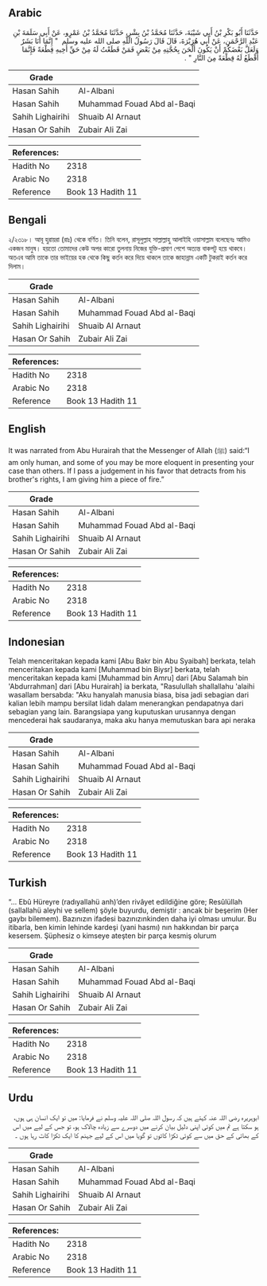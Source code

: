 ## Arabic


<div dir="rtl" lang="ar" style={{fontSize:'larger',backgroundColor:'#f8f9fa',padding:20}}>
حَدَّثَنَا أَبُو بَكْرِ بْنُ أَبِي شَيْبَةَ، حَدَّثَنَا مُحَمَّدُ بْنُ بِشْرٍ، حَدَّثَنَا مُحَمَّدُ بْنُ عَمْرٍو، عَنْ أَبِي سَلَمَةَ بْنِ عَبْدِ الرَّحْمَنِ، عَنْ أَبِي هُرَيْرَةَ، قَالَ قَالَ رَسُولُ اللَّهِ صلى الله عليه وسلم ‏ "‏ إِنَّمَا أَنَا بَشَرٌ وَلَعَلَّ بَعْضَكُمْ أَنْ يَكُونَ أَلْحَنَ بِحُجَّتِهِ مِنْ بَعْضٍ فَمَنْ قَطَعْتُ لَهُ مِنْ حَقِّ أَخِيهِ قِطْعَةً فَإِنَّمَا أَقْطَعُ لَهُ قِطْعَةً مِنَ النَّارِ ‏"‏ ‏.‏
</div>
<div style={{backgroundColor:'#f8f9fa',padding:20, marginBottom: 10}}><table> <thead> <tr> <th>Grade</th> <th></th> </tr> </thead> <tbody> <tr><td>Hasan Sahih</td><td>Al-Albani</td></tr><tr><td>Hasan Sahih</td><td>Muhammad Fouad Abd al-Baqi</td></tr><tr><td>Sahih Lighairihi</td><td>Shuaib Al Arnaut</td></tr><tr><td>Hasan Or Sahih</td><td>Zubair Ali Zai</td></tr></tbody></table><table> <thead> <tr> <th>References:</th> <th></th> </tr> </thead> <tbody><tr><td>Hadith No</td><td>2318</td></tr><tr><td>Arabic No</td><td>2318</td></tr><tr><td>Reference</td><td>Book 13 Hadith 11</td></tr></tbody></table></div>

## Bengali


<div dir="ltr" lang="bn" style={{fontSize:'larger',backgroundColor:'#f8f9fa',padding:20}}>
২/২৩১৮। আবূ হুরায়রা (রাঃ) থেকে বর্ণিত। তিনি বলেন, রাসূলুল্লাহ সাল্লাল্লাহু আলাইহি ওয়াসাল্লাম বলেছেনঃ আমিও একজন মানুষ। হয়তো তোমাদের কেউ অপর কারো তুলনায় নিজের যুক্তি-প্রমাণ পেশে অত্যন্ত বাকপটু হয়ে থাকবে। অতএব আমি তাকে তার ভাইয়ের হক থেকে কিছু কর্তন করে দিয়ে থাকলে তাকে জাহান্নাম একটি টুকরাই কর্তন করে দিলাম।
</div>
<div style={{backgroundColor:'#f8f9fa',padding:20, marginBottom: 10}}><table> <thead> <tr> <th>Grade</th> <th></th> </tr> </thead> <tbody> <tr><td>Hasan Sahih</td><td>Al-Albani</td></tr><tr><td>Hasan Sahih</td><td>Muhammad Fouad Abd al-Baqi</td></tr><tr><td>Sahih Lighairihi</td><td>Shuaib Al Arnaut</td></tr><tr><td>Hasan Or Sahih</td><td>Zubair Ali Zai</td></tr></tbody></table><table> <thead> <tr> <th>References:</th> <th></th> </tr> </thead> <tbody><tr><td>Hadith No</td><td>2318</td></tr><tr><td>Arabic No</td><td>2318</td></tr><tr><td>Reference</td><td>Book 13 Hadith 11</td></tr></tbody></table></div>

## English


<div dir="ltr" lang="en" style={{fontSize:'larger',backgroundColor:'#f8f9fa',padding:20}}>
It was narrated from Abu Hurairah that the Messenger of Allah (ﷺ) said:“I am only human, and some of you may be more eloquent in presenting your case than others. If I pass a judgement in his favor that detracts from his brother's rights, I am giving him a piece of fire.”
</div>
<div style={{backgroundColor:'#f8f9fa',padding:20, marginBottom: 10}}><table> <thead> <tr> <th>Grade</th> <th></th> </tr> </thead> <tbody> <tr><td>Hasan Sahih</td><td>Al-Albani</td></tr><tr><td>Hasan Sahih</td><td>Muhammad Fouad Abd al-Baqi</td></tr><tr><td>Sahih Lighairihi</td><td>Shuaib Al Arnaut</td></tr><tr><td>Hasan Or Sahih</td><td>Zubair Ali Zai</td></tr></tbody></table><table> <thead> <tr> <th>References:</th> <th></th> </tr> </thead> <tbody><tr><td>Hadith No</td><td>2318</td></tr><tr><td>Arabic No</td><td>2318</td></tr><tr><td>Reference</td><td>Book 13 Hadith 11</td></tr></tbody></table></div>

## Indonesian


<div dir="ltr" lang="id" style={{fontSize:'larger',backgroundColor:'#f8f9fa',padding:20}}>
Telah menceritakan kepada kami [Abu Bakr bin Abu Syaibah] berkata, telah menceritakan kepada kami [Muhammad bin Biysr] berkata, telah menceritakan kepada kami [Muhammad bin Amru] dari [Abu Salamah bin 'Abdurrahman] dari [Abu Hurairah] ia berkata, "Rasulullah shallallahu 'alaihi wasallam bersabda: "Aku hanyalah manusia biasa, bisa jadi sebagian dari kalian lebih mampu bersilat lidah dalam menerangkan pendapatnya dari sebagian yang lain. Barangsiapa yang kuputuskan urusannya dengan mencederai hak saudaranya, maka aku hanya memutuskan bara api neraka
</div>
<div style={{backgroundColor:'#f8f9fa',padding:20, marginBottom: 10}}><table> <thead> <tr> <th>Grade</th> <th></th> </tr> </thead> <tbody> <tr><td>Hasan Sahih</td><td>Al-Albani</td></tr><tr><td>Hasan Sahih</td><td>Muhammad Fouad Abd al-Baqi</td></tr><tr><td>Sahih Lighairihi</td><td>Shuaib Al Arnaut</td></tr><tr><td>Hasan Or Sahih</td><td>Zubair Ali Zai</td></tr></tbody></table><table> <thead> <tr> <th>References:</th> <th></th> </tr> </thead> <tbody><tr><td>Hadith No</td><td>2318</td></tr><tr><td>Arabic No</td><td>2318</td></tr><tr><td>Reference</td><td>Book 13 Hadith 11</td></tr></tbody></table></div>

## Turkish


<div dir="ltr" lang="tr" style={{fontSize:'larger',backgroundColor:'#f8f9fa',padding:20}}>
“... Ebû Hüreyre (radıyallahü anh)’den rivâyet edildiğine göre; Resûlüllah (sallallahü aleyhi ve sellem) şöyle buyurdu, demiştir : ancak bir beşerim (Her gaybı bilemem). Bazınızın ifadesi bazınızınkinden daha iyi olması umulur. Bu itibarla, ben kimin lehinde kardeşi (yani hasmı) nın hakkından bir parça kesersem. Şüphesiz o kimseye ateşten bir parça kesmiş olurum
</div>
<div style={{backgroundColor:'#f8f9fa',padding:20, marginBottom: 10}}><table> <thead> <tr> <th>Grade</th> <th></th> </tr> </thead> <tbody> <tr><td>Hasan Sahih</td><td>Al-Albani</td></tr><tr><td>Hasan Sahih</td><td>Muhammad Fouad Abd al-Baqi</td></tr><tr><td>Sahih Lighairihi</td><td>Shuaib Al Arnaut</td></tr><tr><td>Hasan Or Sahih</td><td>Zubair Ali Zai</td></tr></tbody></table><table> <thead> <tr> <th>References:</th> <th></th> </tr> </thead> <tbody><tr><td>Hadith No</td><td>2318</td></tr><tr><td>Arabic No</td><td>2318</td></tr><tr><td>Reference</td><td>Book 13 Hadith 11</td></tr></tbody></table></div>

## Urdu


<div dir="rtl" lang="ur" style={{fontSize:'larger',backgroundColor:'#f8f9fa',padding:20}}>
ابوہریرہ رضی اللہ عنہ کہتے ہیں کہ رسول اللہ صلی اللہ علیہ وسلم نے فرمایا: میں تو ایک انسان ہی ہوں، ہو سکتا ہے تم میں کوئی اپنی دلیل بیان کرنے میں دوسرے سے زیادہ چالاک ہو، تو جس کے لیے میں اس کے بھائی کے حق میں سے کوئی ٹکڑا کاٹوں تو گویا میں اس کے لیے جہنم کا ایک ٹکڑا کاٹ رہا ہوں ۔
</div>
<div style={{backgroundColor:'#f8f9fa',padding:20, marginBottom: 10}}><table> <thead> <tr> <th>Grade</th> <th></th> </tr> </thead> <tbody> <tr><td>Hasan Sahih</td><td>Al-Albani</td></tr><tr><td>Hasan Sahih</td><td>Muhammad Fouad Abd al-Baqi</td></tr><tr><td>Sahih Lighairihi</td><td>Shuaib Al Arnaut</td></tr><tr><td>Hasan Or Sahih</td><td>Zubair Ali Zai</td></tr></tbody></table><table> <thead> <tr> <th>References:</th> <th></th> </tr> </thead> <tbody><tr><td>Hadith No</td><td>2318</td></tr><tr><td>Arabic No</td><td>2318</td></tr><tr><td>Reference</td><td>Book 13 Hadith 11</td></tr></tbody></table></div>